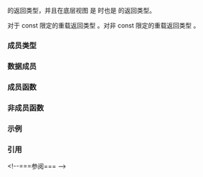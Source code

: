 {{cpp/ranges/enumerate_view/title|''iterator''}}
{{cpp/ranges/enumerate_view/navbar}}

{{ddcl|since=c++23|notes={{mark expos}}|
template&lt; bool Const &gt;
class /*iterator*/
}}

{{rlpt|begin|enumerate_view::begin}} 的返回类型，并且在底层视图 {{tt|V}} 是 {{lconcept|common_range}} 时也是 {{rlpt|end|enumerate_view::end}} 的返回类型。

对于 const 限定的重载返回类型 {{c/core|/*iterator*/&lt;true&gt;}}。对非 const 限定的重载返回类型 {{c/core|/*iterator*/&lt;false&gt;}}。

===成员类型===
{{dsc begin}}
{{dsc hitem|成员类型|定义}}
{{dsc expos mem type|Base|private=yes|在 {{tt|Const}} 是 {{c|true}} 时是 {{c|const V}}，否则是 {{tt|V}}。}}
{{dsc|{{tt|iterator_category}}|{{lc|std::input_iterator_tag}}}}
{{dsc|{{tt|iterator_concept}}|
* 在 {{tti|Base}} 实现 {{lconcept|random_access_range}} 时是 {{lc|std::random_access_iterator_tag}}。
* 否则在 {{tti|Base}} 实现 {{lconcept|bidirectional_range}} 时是 {{lc|std::bidirectional_iterator_tag}}。
* 否则在 {{tti|Base}} 实现 {{lconcept|forward_range}} 时是 {{lc|std::forward_iterator_tag}}。
* 否则是 {{lc|std::input_iterator_tag}}。}}
{{dsc|{{tt|difference_type}}|{{c/core|ranges::range_difference_t&lt;Base&gt;}}}}
{{dsc|{{tt|value_type}}|{{c/core|std::tuple&lt;difference_type, ranges::range_value_t&lt;Base&gt;&gt;}}}}
{{dsc expos mem type|reference-type|private=yes|{{c/core|std::tuple&lt;difference_type, ranges::range_reference_t&lt;Base&gt;&gt;}}}}
{{dsc end}}

===数据成员===
{{dsc begin}}
{{dsc hitem|成员名字|定义}}
{{dsc expos mem obj|current_|private=yes|指向当前元素的 {{c/core|ranges::iterator_t&lt;Base&gt;}} 类型的迭代器}}
{{dsc expos mem obj|pos_|private=yes|类型是 {{tt|difference_type}} 的当前索引}}
{{dsc end}}

===成员函数===
{{dsc begin}}
{{dsc mem ctor|cpp/ranges/enumerate_view/iterator/iterator|构造迭代器}}
{{dsc mem fun|cpp/ranges/enumerate_view/iterator/base|返回指向当前元素的迭代器}}
{{dsc mem fun|cpp/ranges/enumerate_view/iterator/index|返回当前的索引}}
{{dsc mem fun|cpp/ranges/enumerate_view/iterator/operator*|访问元素}}
{{dsc mem fun|cpp/ranges/enumerate_view/iterator/operator at|title=operator[]|通过索引访问元素}}
{{dsc inc|cpp/ranges/adaptor/iterator/dsc operator arith|enumerate_view}}
{{dsc end}}

===非成员函数===
{{dsc begin}}
{{dsc fun|cpp/ranges/enumerate_view/iterator/operator cmp|title=operator==&lt;br&gt;operator&lt;=&gt;|比较底层迭代器|notes={{mark c++23}}}}
{{dsc fun|cpp/ranges/enumerate_view/iterator/operator arith2|title=operator+&lt;br&gt;operator-|执行迭代器算术运算|notes={{mark c++23}}}}
{{dsc fun|cpp/ranges/enumerate_view/iterator/iter_move|将底层迭代器解引用结果的类型转换为它关联的右值引用类型|notes={{mark c++23}}}}
{{dsc end}}

===示例===
{{example}}

===引用===
{{ref std c++23}}
{{ref std|title=Class template {{tt|enumerate_view::iterator}}|id=range.enumerate.iterator|section=26.7.23.3}}
{{ref std end}}

&lt;!--===参阅===
{{dsc begin}}
{{dsc inc|cpp/ranges/elements_view/dsc iterator}}
{{dsc end}}--&gt;

{{langlinks|de|en|es|ja|ru}}